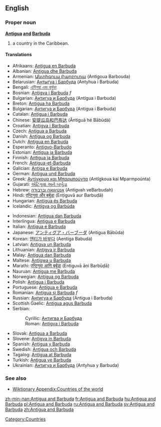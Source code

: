{{wikipedia}}
==English==


===Proper noun===
'''[[Antigua]] [[and]] [[Barbuda]]'''

# a country in the Caribbean. 

====Translations====
{{top}}
*Afrikaans: [[Antigua en Barbuda]]
*Albanian: [[Antigua dhe Barbuda]]
*Armenian: [[Անտիգուա Բարբուդա]] (Antigoua Barbouda)
*Belarusian: [[Антыгуа і Барбуда]] (Antyhua i Barbuda)
*Bengali: [[এন্টিগুয়া এবং বার্বুডা]]
*Bosnian: [[Antigva i Barbuda]] ''f''
*Bulgarian: [[Антигуа и Барбуда]] (Antigua i Barbuda)
*Breton: [[Antigua ha Barbuda]]
*Bulgarian: [[Антигуа и Барбуда]] (Antigua i Barbuda)
*Catalan: [[Antigua i Barbuda]]
*Chinese: [[安提瓜岛和巴布达]] (Āntíguā hé Bābùdá)
*Croatian: [[Antigva i Barbuda]]
*Czech: [[Antigua a Barbuda]]
*Danish: [[Antigua og Barbuda]]
*Dutch: [[Antigua en Barbuda]]
*Esperanto: [[Antigvo-Barbudo]]
*Estonian: [[Antigua ja Barbuda]]
*Finnish: [[Antigua ja Barbuda]]
*French: [[Antigua-et-Barbuda]]
*Galician: [[Antiga e Barbuda]]
*German: [[Antigua und Barbuda]]
*Greek: [[Αντίγκουα και Μπαρμπούντα]] (Antígkoua kai Mparmpoúnta)
*Gujarati: [[એંટિગુવા અને બર્બુડા]]
*Hebrew: [[אנטיגואה וברבודה]] (Antigvah veBarbudah)
*Hindi: [[एन्टिगुवा और बर्बुडा]] (Enṭiguvā aur Barbuḍā)
*Hungarian: [[Antigua és Barbuda]]
*Icelandic: [[Antígva og Barbúda]]
{{mid}}
*Indonesian: [[Antigua dan Barbuda]]
*Interlingua: [[Antigua e Barbuda]]
*Italian: [[Antigua e Barbuda]]
*Japanese: [[アンティグア・バーブーダ]] (Antigua Bābūda)
*Korean: [[앤티가 바부다]] (Aentiga Babuda)
*Latvian: [[Antigva un Barbuda]]
*Lithuanian: [[Antigva ir Barbuda]]
*Malay: [[Antigua dan Barbuda]]
*Maltese: [[Antigwa u Barbuda]]
*Marathi: [[एन्टिगुवा आणि बर्बूडा]] (Enṭiguvā āṇi Barbūḍā)
*Nauruan: [[Antigua me Barbuda]]
*Norwegian: [[Antigua og Barbuda]]
*Polish: [[Antigua i Barbuda]]
*Portuguese: [[Antígua e Barbuda]]
*Romanian: [[Antigua şi Barbuda]] ''f''
*Russian: [[Антигуа и Барбуда]] (Antigua i Barbuda)
*Scottish Gaelic: [[Antigua agus Barbuda]]
*Serbian:
*:Cyrillic: [[Антигва и Барбуда]]
*:Roman: [[Antigva i Barbuda]]
*Slovak: [[Antigua a Barbuda]]
*Slovene: [[Antigva in Barbuda]]
*Spanish: [[Antigua y Barbuda]]
*Swedish: [[Antigua och Barbuda]]
*Tagalog: [[Antigua at Barbuda]]
*Turkish: [[Antigua ve Barbuda]]
*Ukrainian: [[Антигуа и Барбуда]] (Antyhua y Barbuda)
{{bottom}}

===See also===
*[[Wiktionary Appendix:Countries of the world]]

[[Category:Countries]]

[[zh-min-nan:Antigua and Barbuda]]
[[fr:Antigua and Barbuda]]
[[hu:Antigua and Barbuda]]
[[pl:Antigua and Barbuda]]
[[ru:Antigua and Barbuda]]
[[sv:Antigua and Barbuda]]
[[zh:Antigua and Barbuda]]